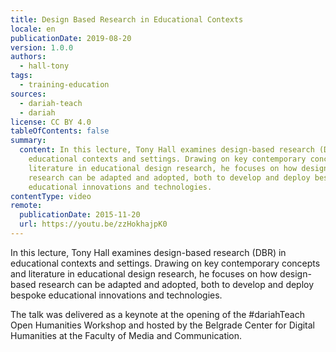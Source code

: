 ```yaml
---
title: Design Based Research in Educational Contexts
locale: en
publicationDate: 2019-08-20
version: 1.0.0
authors:
  - hall-tony
tags:
  - training-education
sources:
  - dariah-teach
  - dariah
license: CC BY 4.0
tableOfContents: false
summary:
  content: In this lecture, Tony Hall examines design-based research (DBR) in
    educational contexts and settings. Drawing on key contemporary concepts and
    literature in educational design research, he focuses on how design-based
    research can be adapted and adopted, both to develop and deploy bespoke
    educational innovations and technologies.
contentType: video
remote:
  publicationDate: 2015-11-20
  url: https://youtu.be/zzHokhajpK0
---
```

In this lecture, Tony Hall examines design-based research (DBR) in educational contexts and settings. Drawing on key contemporary concepts and literature in educational design research, he focuses on how design-based research can be adapted and adopted, both to develop and deploy bespoke educational innovations and technologies.

The talk was delivered as a keynote at the opening of the #dariahTeach Open Humanities Workshop and hosted by the Belgrade Center for Digital Humanities at the Faculty of Media and Communication.

<VideoCard title="Design Based Research in Educational Contexts" id="zzHokhajpK0" image="images/tony-hall.png" provider="youtube" />

